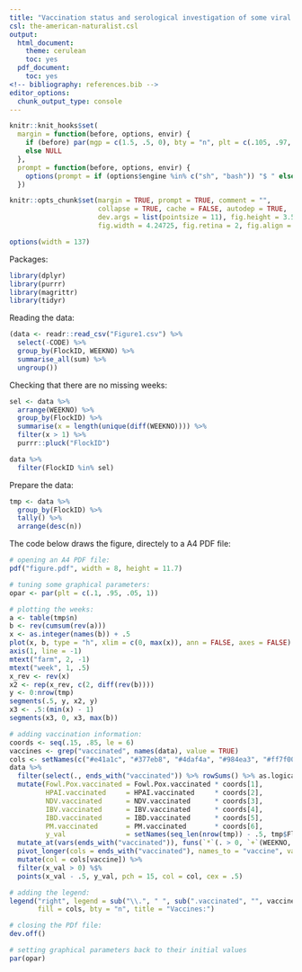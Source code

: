 ```yaml
---
title: "Vaccination status and serological investigation of some viral and bacterial diseases in small-scale chicken farms in the Mekong Delta region of Vietnam"
csl: the-american-naturalist.csl
output:
  html_document:
    theme: cerulean
    toc: yes
  pdf_document:
    toc: yes
<!-- bibliography: references.bib -->
editor_options: 
  chunk_output_type: console
---
```


<!--
IMAGES:
Insert them with: ![alt text](image.png)
You can also resize them if needed: convert image.png -resize 50% image.png
If you want to center the image, go through HTML code:
<div style="text-align:center"><img src ="image.png"/></div>

REFERENCES:
For references: Put all the bibTeX references in the file "references.bib"
in the current folder and cite the references as @key or [@key] in the text.
Uncomment the bibliography field in the above header and put a "References"
title wherever you want to display the reference list.
-->

<style type="text/css">
.main-container {
  max-width: 1370px;
  margin-left: auto;
  margin-right: auto;
}
</style>

```r
knitr::knit_hooks$set(
  margin = function(before, options, envir) {
    if (before) par(mgp = c(1.5, .5, 0), bty = "n", plt = c(.105, .97, .13, .97))
    else NULL
  },
  prompt = function(before, options, envir) {
    options(prompt = if (options$engine %in% c("sh", "bash")) "$ " else "> ")
  })

knitr::opts_chunk$set(margin = TRUE, prompt = TRUE, comment = "",
                      collapse = TRUE, cache = FALSE, autodep = TRUE,
                      dev.args = list(pointsize = 11), fig.height = 3.5,
                      fig.width = 4.24725, fig.retina = 2, fig.align = "center")

options(width = 137)
```

Packages:

```r
library(dplyr)
library(purrr)
library(magrittr)
library(tidyr)
```

Reading the data:

```r
(data <- readr::read_csv("Figure1.csv") %>% 
  select(-CODE) %>% 
  group_by(FlockID, WEEKNO) %>% 
  summarise_all(sum) %>% 
  ungroup())
```

Checking that there are no missing weeks:

```r
sel <- data %>% 
  arrange(WEEKNO) %>% 
  group_by(FlockID) %>% 
  summarise(x = length(unique(diff(WEEKNO)))) %>% 
  filter(x > 1) %>% 
  purrr::pluck("FlockID")

data %>% 
  filter(FlockID %in% sel)
```

Prepare the data:

```r
tmp <- data %>% 
  group_by(FlockID) %>% 
  tally() %>% 
  arrange(desc(n))
```

The code below draws the figure, directely to a A4 PDF file:

```r
# opening an A4 PDF file:
pdf("figure.pdf", width = 8, height = 11.7)

# tuning some graphical parameters:
opar <- par(plt = c(.1, .95, .05, 1))

# plotting the weeks:
a <- table(tmp$n)
b <- rev(cumsum(rev(a)))
x <- as.integer(names(b)) + .5
plot(x, b, type = "h", xlim = c(0, max(x)), ann = FALSE, axes = FALSE)
axis(1, line = -1)
mtext("farm", 2, -1)
mtext("week", 1, .5)
x_rev <- rev(x)
x2 <- rep(x_rev, c(2, diff(rev(b))))
y <- 0:nrow(tmp)
segments(.5, y, x2, y)
x3 <- .5:(min(x) - 1)
segments(x3, 0, x3, max(b))

# adding vaccination information:
coords <- seq(.15, .85, le = 6)
vaccines <- grep("vaccinated", names(data), value = TRUE)
cols <- setNames(c("#e41a1c", "#377eb8", "#4daf4a", "#984ea3", "#ff7f00", "#ffff33"), vaccines)
data %>%
  filter(select(., ends_with("vaccinated")) %>% rowSums() %>% as.logical) %>% 
  mutate(Fowl.Pox.vaccinated = Fowl.Pox.vaccinated * coords[1],
         HPAI.vaccinated     = HPAI.vaccinated     * coords[2],
         NDV.vaccinated      = NDV.vaccinated      * coords[3],
         IBV.vaccinated      = IBV.vaccinated      * coords[4],
         IBD.vaccinated      = IBD.vaccinated      * coords[5],
         PM.vaccinated       = PM.vaccinated       * coords[6],
         y_val               = setNames(seq_len(nrow(tmp)) - .5, tmp$FlockID)[FlockID]) %>% 
  mutate_at(vars(ends_with("vaccinated")), funs(`*`(. > 0, `+`(WEEKNO, .)))) %>% 
  pivot_longer(cols = ends_with("vaccinated"), names_to = "vaccine", values_to = "x_val") %>% 
  mutate(col = cols[vaccine]) %>%
  filter(x_val > 0) %$% 
  points(x_val - .5, y_val, pch = 15, col = col, cex = .5)

# adding the legend:
legend("right", legend = sub("\\.", " ", sub(".vaccinated", "", vaccines)),
       fill = cols, bty = "n", title = "Vaccines:")

# closing the PDf file:
dev.off()

# setting graphical parameters back to their initial values
par(opar)
```


